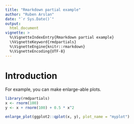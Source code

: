 ```yaml
---
title: "Rmarkdown partial example"
author: "Ruben Arslan"
date: "`r Sys.Date()`"
output:
  html_document
vignette: >
  %\VignetteIndexEntry{Rmarkdown partial example}
  \%VignetteKeyword{rmdpartials}
  %\VignetteEngine{knitr::rmarkdown}
  %\VignetteEncoding{UTF-8}
---
```


# Introduction

For example, you can make enlarge-able plots.

```r
library(rmdpartials)
x <- rnorm(100)
y <- x + rnorm(100) + 0.5 * x^2

enlarge_plot(ggplot2::qplot(x, y), plot_name = "myplot")
```

